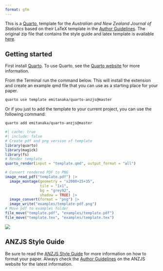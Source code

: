 ```yaml
---
format: gfm
---
```


<!-- README.md is generated from README.qmd. Please edit that file -->


This is a [Quarto](https://quarto.org/), template for the _Australian and New Zealand Journal of Statistics_ based on their LaTeX template in the [Author Guidelines](https://onlinelibrary.wiley.com/page/journal/1467842x/homepage/forauthors.html). The original zip file that contains the style guide and latex template is available [here](https://onlinelibrary.wiley.com/pb-assets/assets/1467842X/anzsauth-1545395150170.zip).


## Getting started

First install [Quarto](https://quarto.org/docs/get-started/). To use Quarto, see the [Quarto website](https://quarto.org/) for more information.

From the Terminal run the command below. This will install the extension and create an example qmd file that you can use as a starting place for your paper.

```bash
quarto use template emitanaka/quarto-anzjs@master
```

Or if you just to add the template to your current project, you can use the following command:

```bash
quarto add emitanaka/quarto-anzjs@master
```


```r
#| cache: true
#| include: false
# Create pdf and png version of template
library(quarto)
library(magick)
library(fs)
# Render template
quarto_render(input = "template.qmd", output_format = "all")

# Convert rendered PDF to PNG
image_read_pdf("template.pdf") |>
  image_montage(geometry = "x2000+25+35", 
                tile = "1x1", 
                bg = "grey92", 
                shadow = TRUE) |>
  image_convert(format = "png") |>
  image_write("examples/template-pdf.png")
# Move pdf to examples folder
file_move("template.pdf", "examples/template.pdf")
file_move("template.tex", "examples/template.tex")
```


[![](examples/template-pdf.png)](examples/template.pdf)


## ANZJS Style Guide

Be sure to read the [ANZJS Style Guide](styleGuide.pdf) for more information on how to format your paper. Always check the [Author Guidelines](https://onlinelibrary.wiley.com/page/journal/1467842x/homepage/forauthors.html) on the ANZJS website for the latest information.


